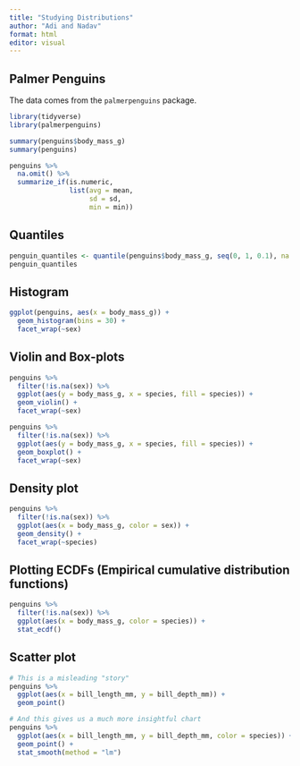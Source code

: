 ```yaml
---
title: "Studying Distributions"
author: "Adi and Nadav"
format: html
editor: visual
---
```


## Palmer Penguins

The data comes from the `palmerpenguins` package.

```r
library(tidyverse)
library(palmerpenguins)
```

```r
summary(penguins$body_mass_g)
summary(penguins)

penguins %>% 
  na.omit() %>% 
  summarize_if(is.numeric, 
               list(avg = mean, 
                    sd = sd,
                    min = min))
```

## Quantiles

```r
penguin_quantiles <- quantile(penguins$body_mass_g, seq(0, 1, 0.1), na.rm = T)
penguin_quantiles
```

## Histogram

```r
ggplot(penguins, aes(x = body_mass_g)) + 
  geom_histogram(bins = 30) +
  facet_wrap(~sex)
```

## Violin and Box-plots

```r
penguins %>% 
  filter(!is.na(sex)) %>% 
  ggplot(aes(y = body_mass_g, x = species, fill = species)) + 
  geom_violin() +
  facet_wrap(~sex)

penguins %>% 
  filter(!is.na(sex)) %>% 
  ggplot(aes(y = body_mass_g, x = species, fill = species)) + 
  geom_boxplot() +
  facet_wrap(~sex)
```

## Density plot

```r
penguins %>% 
  filter(!is.na(sex)) %>% 
  ggplot(aes(x = body_mass_g, color = sex)) + 
  geom_density() +
  facet_wrap(~species)
```

## Plotting ECDFs (Empirical cumulative distribution functions)

```r
penguins %>% 
  filter(!is.na(sex)) %>% 
  ggplot(aes(x = body_mass_g, color = species)) + 
  stat_ecdf()
```

## Scatter plot

```r
# This is a misleading "story"
penguins %>% 
  ggplot(aes(x = bill_length_mm, y = bill_depth_mm)) + 
  geom_point()

# And this gives us a much more insightful chart
penguins %>% 
  ggplot(aes(x = bill_length_mm, y = bill_depth_mm, color = species)) + 
  geom_point() + 
  stat_smooth(method = "lm")
```
